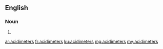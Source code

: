 ==English==

===Noun===
{{head|en|plural}}

# {{plural of|acidimeter|lang=en}}

[[ar:acidimeters]]
[[fr:acidimeters]]
[[ku:acidimeters]]
[[mg:acidimeters]]
[[my:acidimeters]]